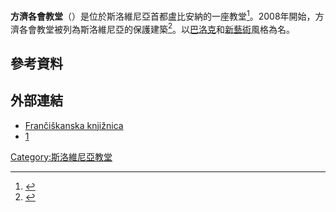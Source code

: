 {{noteTA
|1=zh-hk:盧布爾雅那;zh-tw:盧比安納;zh-cn:卢布尔雅那;zh-sg:卢布尔雅那;
}}
{{Infobox building
| building_name       = 方濟各會教堂
| native_building_name={{lang-sl|Frančiškanska cerkev Marijinega oznanjenja}}
|image=Ljubljana - Annunciation Church.jpg
|image_size=300px
|caption=方濟各會教堂
|location_town=[[盧比安納|盧比安納]]
|location_country={{SLO}}
|architect=	弗朗茨·戈登斯坦(1858)、 Črtomir Mihelj (1992-1993)
| coordinates         = 
|client=
|engineer=
|construction_start_date=1646年至1660年間
| altitude            = 
|completion_date=
|date_demolished=
|cost=
|structural_system=
|style=[[巴洛克|巴洛克]] 、[[新艺术运动|新藝術]]
}}
'''方濟各會教堂'''（{{lang-sl|Frančiškanska cerkev Marijinega oznanjenja}}）是位於斯洛維尼亞首都盧比安納的一座教堂<ref name="AV52">{{cite web |url=http://www.arhitekturni-vodnik.org/?object=52&mode=3 |title=Frančiškanska cerkev Marijinega oznanenja |language=sl |trans_title=Franciscan Church of the Annunciation |publisher=Zavod Trajekt |work=Arhitekturni vodnik [Architectural Guide] |accessdate=27 December 2012 |archive-date=2016-03-03 |archive-url=https://web.archive.org/web/20160303234543/http://www.arhitekturni-vodnik.org/?object=52&mode=3 |dead-url=yes }}</ref>。2008年開始，方濟各會教堂被列為斯洛維尼亞的保護建築<ref>{{cite article |url=http://www.uradni-list.si/1/content?id=88789 |title=Odlok o razglasitvi cerkve Marijinega oznanjenja v Ljubljani za kulturni spomenik državnega pomena |language=sl |journal=Official Gazette of the Republic of Slovenia |date=17 October 2008 |trans_title=The Decree on the Proclamation of the Annuciation of Virgin Mary Church in Ljubljana for a Cultural Monument of National Significance |access-date=2015-10-05 |archive-date=2016-03-03 |archive-url=https://web.archive.org/web/20160303221311/http://www.uradni-list.si/1/content?id=88789 |dead-url=no }}</ref>。以[[巴洛克艺术|巴洛克]]和[[新艺术运动|新藝術]]風格為名。
==參考資料==
{{reflist}}
==外部連結==
* [http://home.izum.si/izum/delavnice/cerkvene_knjiznice_in_COBISS/ljubljana_2.asp Frančiškanska knjižnica] {{Wayback|url=http://home.izum.si/izum/delavnice/cerkvene_knjiznice_in_COBISS/ljubljana_2.asp |date=20110613045502 }}
* [http://ljubljana.info/sights/franciscan-church/] {{Wayback|url=http://ljubljana.info/sights/franciscan-church/ |date=20220130223321 }}
{{coord|46|3|6.62|N|14|30|21.61|E|type:landmark_region:SI|display=title}}
[[Category:斯洛維尼亞教堂|Category:斯洛維尼亞教堂]]